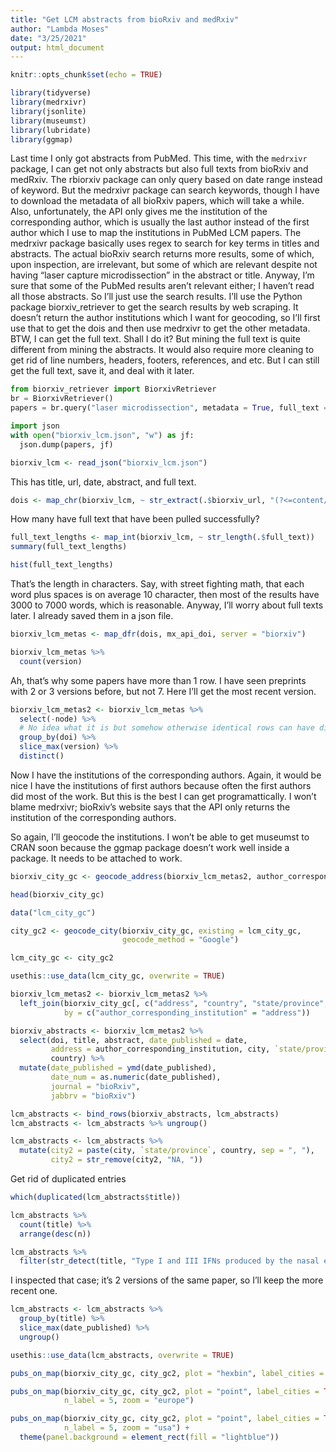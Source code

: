 ```yaml
---
title: "Get LCM abstracts from bioRxiv and medRxiv"
author: "Lambda Moses"
date: "3/25/2021"
output: html_document
---
```


```r
knitr::opts_chunk$set(echo = TRUE)
```

```r
library(tidyverse)
library(medrxivr)
library(jsonlite)
library(museumst)
library(lubridate)
library(ggmap)
```

Last time I only got abstracts from PubMed. This time, with the `medrxivr` package, I can get not only abstracts but also full texts from bioRxiv and medRxiv. The rbiorxiv package can only query based on date range instead of keyword. But the medrxivr package can search keywords, though I have to download the metadata of all bioRxiv papers, which will take a while. Also, unfortunately, the API only gives me the institution of the corresponding author, which is usually the last author instead of the first author which I use to map the institutions in PubMed LCM papers. The medrxivr package basically uses regex to search for key terms in titles and abstracts. The actual bioRxiv search returns more results, some of which, upon inspection, are irrelevant, but some of which are relevant despite not having "laser capture microdissection" in the abstract or title. Anyway, I'm sure that some of the PubMed results aren't relevant either; I haven't read all those abstracts. So I'll just use the search results. I'll use the Python package biorxiv_retriever to get the search results by web scraping. It doesn't return the author institutions which I want for geocoding, so I'll first use that to get the dois and then use medrxivr to get the other metadata. BTW, I can get the full text. Shall I do it? But mining the full text is quite different from mining the abstracts. It would also require more cleaning to get rid of line numbers, headers, footers, references, and etc. But I can still get the full text, save it, and deal with it later.

```python
from biorxiv_retriever import BiorxivRetriever
br = BiorxivRetriever()
papers = br.query("laser microdissection", metadata = True, full_text = True)
```

```python
import json
with open("biorxiv_lcm.json", "w") as jf:
  json.dump(papers, jf)

```

```r
biorxiv_lcm <- read_json("biorxiv_lcm.json")
```

This has title, url, date, abstract, and full text.
```r
dois <- map_chr(biorxiv_lcm, ~ str_extract(.$biorxiv_url, "(?<=content/)[\\d\\./]+"))
```

How many have full text that have been pulled successfully?
```r
full_text_lengths <- map_int(biorxiv_lcm, ~ str_length(.$full_text))
summary(full_text_lengths)
```

```r
hist(full_text_lengths)
```

That's the length in characters. Say, with street fighting math, that each word plus spaces is on average 10 character, then most of the results have 3000 to 7000 words, which is reasonable. Anyway, I'll worry about full texts later. I already saved them in a json file.

```r
biorxiv_lcm_metas <- map_dfr(dois, mx_api_doi, server = "biorxiv")
```

```r
biorxiv_lcm_metas %>% 
  count(version)
```

Ah, that's why some papers have more than 1 row. I have seen preprints with 2 or 3 versions before, but not 7. Here I'll get the most recent version.
```r
biorxiv_lcm_metas2 <- biorxiv_lcm_metas %>% 
  select(-node) %>% 
  # No idea what it is but somehow otherwise identical rows can have different nodes.
  group_by(doi) %>% 
  slice_max(version) %>% 
  distinct()
```

Now I have the institutions of the corresponding authors. Again, it would be nice I have the institutions of first authors because often the first authors did most of the work. But this is the best I can get programattically. I won't blame medrxivr; bioRxiv's website says that the API only returns the institution of the corresponding authors.

So again, I'll geocode the institutions. I won't be able to get museumst to CRAN soon because the ggmap package doesn't work well inside a package. It needs to be attached to work.

```r
biorxiv_city_gc <- geocode_address(biorxiv_lcm_metas2, author_corresponding_institution)
```

```r
head(biorxiv_city_gc)
```

```r
data("lcm_city_gc")
```

```r
city_gc2 <- geocode_city(biorxiv_city_gc, existing = lcm_city_gc, 
                         geocode_method = "Google")
```

```r
lcm_city_gc <- city_gc2
```

```r
usethis::use_data(lcm_city_gc, overwrite = TRUE)
```

```r
biorxiv_lcm_metas2 <- biorxiv_lcm_metas2 %>% 
  left_join(biorxiv_city_gc[, c("address", "country", "state/province", "city")],
            by = c("author_corresponding_institution" = "address"))
```

```r
biorxiv_abstracts <- biorxiv_lcm_metas2 %>% 
  select(doi, title, abstract, date_published = date, 
         address = author_corresponding_institution, city, `state/province`,
         country) %>% 
  mutate(date_published = ymd(date_published),
         date_num = as.numeric(date_published),
         journal = "bioRxiv",
         jabbrv = "bioRxiv")
```

```r
lcm_abstracts <- bind_rows(biorxiv_abstracts, lcm_abstracts)
lcm_abstracts <- lcm_abstracts %>% ungroup()
```

```r
lcm_abstracts <- lcm_abstracts %>% 
  mutate(city2 = paste(city, `state/province`, country, sep = ", "),
         city2 = str_remove(city2, "NA, "))
```

Get rid of duplicated entries
```r
which(duplicated(lcm_abstracts$title))
```

```r
lcm_abstracts %>% 
  count(title) %>% 
  arrange(desc(n))
```

```r
lcm_abstracts %>% 
  filter(str_detect(title, "Type I and III IFNs produced by the nasal epithelia and dimmed inflammation are key features of alpacas re"))
```

I inspected that case; it's 2 versions of the same paper, so I'll keep the more recent one.
```r
lcm_abstracts <- lcm_abstracts %>% 
  group_by(title) %>% 
  slice_max(date_published) %>% 
  ungroup()
```

```r
usethis::use_data(lcm_abstracts, overwrite = TRUE)
```

```r
pubs_on_map(biorxiv_city_gc, city_gc2, plot = "hexbin", label_cities = TRUE, n_label = 5)
```

```r
pubs_on_map(biorxiv_city_gc, city_gc2, plot = "point", label_cities = TRUE, 
            n_label = 5, zoom = "europe")
```

```r
pubs_on_map(biorxiv_city_gc, city_gc2, plot = "point", label_cities = TRUE, 
            n_label = 5, zoom = "usa") +
  theme(panel.background = element_rect(fill = "lightblue"))
```
